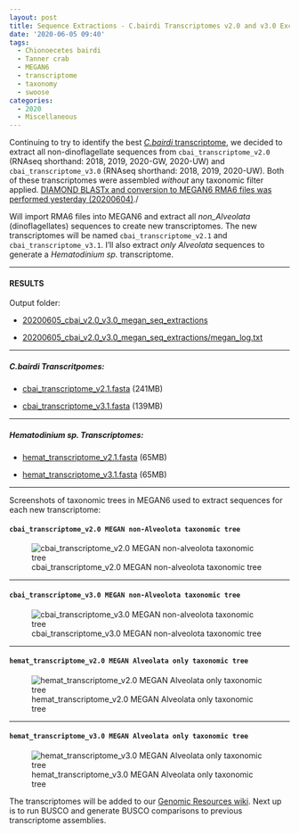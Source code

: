```yaml
---
layout: post
title: Sequence Extractions - C.bairdi Transcriptomes v2.0 and v3.0 Excluding Alveolata with MEGAN6 on Swoose
date: '2020-06-05 09:40'
tags:
  - Chionoecetes bairdi
  - Tanner crab
  - MEGAN6
  - transcriptome
  - taxonomy
  - swoose
categories:
  - 2020
  - Miscellaneous
---
```

Continuing to try to identify the best [_C.bairdi_ transcriptome](https://github.com/RobertsLab/resources/wiki/Genomic-Resources#transcriptomes), we decided to extract all non-dinoflagellate sequences from `cbai_transcriptome_v2.0` (RNAseq shorthand: 2018, 2019, 2020-GW, 2020-UW) and `cbai_transcriptome_v3.0` (RNAseq shorthand: 2018, 2019, 2020-UW). Both of these transcriptomes were assembled _without_ any taxonomic filter applied. [DIAMOND BLASTx and conversion to MEGAN6 RMA6 files was performed yesterday (20200604)](https://robertslab.github.io/sams-notebook/posts/2020/2020-06-04-Transcriptome-Annotation-C.bairdi-Transcriptomes-v2.0-and-v3.0-with-DIAMOND-BLASTx-on-Mox.html)./

Will import RMA6 files into MEGAN6 and extract all _non_Alveolata_ (dinoflagellates) sequences to create new transcriptomes. The new transcriptomes will be named `cbai_transcriptome_v2.1` and `cbai_transcriptome_v3.1`. I'll also extract _only Alveolata_ sequences to generate a _Hematodinium sp._ transcriptome.


---

#### RESULTS

Output folder:

- [20200605_cbai_v2.0_v3.0_megan_seq_extractions](https://gannet.fish.washington.edu/Atumefaciens/20200605_cbai_v2.0_v3.0_megan_seq_extractions/)

- [20200605_cbai_v2.0_v3.0_megan_seq_extractions/megan_log.txt](https://gannet.fish.washington.edu/Atumefaciens/20200605_cbai_v2.0_v3.0_megan_seq_extractions/megan_log.txt)

---

##### _C.bairdi_ Transcritpomes:

- [cbai_transcriptome_v2.1.fasta](https://gannet.fish.washington.edu/Atumefaciens/20200605_cbai_v2.0_v3.0_megan_seq_extractions/cbai_transcriptome_v2.1.fasta) (241MB)

- [cbai_transcriptome_v3.1.fasta](https://gannet.fish.washington.edu/Atumefaciens/20200605_cbai_v2.0_v3.0_megan_seq_extractions/cbai_transcriptome_v3.1.fasta) (139MB)

---

##### _Hematodinium sp._ Transcriptomes:

- [hemat_transcriptome_v2.1.fasta](https://gannet.fish.washington.edu/Atumefaciens/20200605_cbai_v2.0_v3.0_megan_seq_extractions/hemat_transcriptome_v2.1.fasta) (65MB)

- [hemat_transcriptome_v3.1.fasta](https://gannet.fish.washington.edu/Atumefaciens/20200605_cbai_v2.0_v3.0_megan_seq_extractions/hemat_transcriptome_v3.1.fasta) (65MB)

---

Screenshots of taxonomic trees in MEGAN6 used to extract sequences for each new transcriptome:

#### `cbai_transcriptome_v2.0 MEGAN non-Alveolota taxonomic tree`

![cbai_transcriptome_v2.0 MEGAN non-alveolota taxonomic tree](https://github.com/RobertsLab/sams-notebook/blob/master/images/screencaps/20200605_cbai_v2.0_megan_non-alveolata_seq_extractions.png?raw=true)

---


#### `cbai_transcriptome_v3.0 MEGAN non-Alveolota taxonomic tree`

![cbai_transcriptome_v3.0 MEGAN non-alveolota taxonomic tree](https://github.com/RobertsLab/sams-notebook/blob/master/images/screencaps/20200605_cbai_v3.0_megan_non-alveolata_seq_extractions.png?raw=true)

---

#### `hemat_transcriptome_v2.0 MEGAN Alveolata only taxonomic tree`

![hemat_transcriptome_v2.0 MEGAN Alveolata only taxonomic tree](https://github.com/RobertsLab/sams-notebook/blob/master/images/screencaps/20200605_cbai_v2.0_megan_alveolata_seq_extractions.png?raw=true)

---

#### `hemat_transcriptome_v3.0 MEGAN Alveolata only taxonomic tree`

![hemat_transcriptome_v3.0 MEGAN Alveolata only taxonomic tree](https://github.com/RobertsLab/sams-notebook/blob/master/images/screencaps/20200605_cbai_v3.0_megan_alveolata_seq_extractions.png?raw=true)


The transcriptomes will be added to our [Genomic Resources wiki](https://github.com/RobertsLab/resources/wiki/Genomic-Resources). Next up is to run BUSCO and generate BUSCO comparisons to previous transcriptome assemblies.
